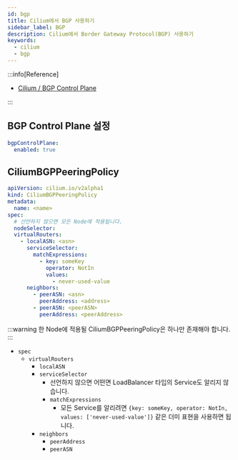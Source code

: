 ```yaml
---
id: bgp
title: Cilium에서 BGP 사용하기
sidebar_label: BGP
description: Cilium에서 Border Gateway Protocol(BGP) 사용하기
keywords:
  - cilium
  - bgp
---
```


:::info[Reference]

- [Cilium / BGP Control Plane](https://docs.cilium.io/en/stable/network/bgp-control-plane/bgp-control-plane/)

:::

## BGP Control Plane 설정

```yaml title="cilium-values.yaml"
bgpControlPlane:
  enabled: true
```

## CiliumBGPPeeringPolicy

```yaml
apiVersion: cilium.io/v2alpha1
kind: CiliumBGPPeeringPolicy
metadata:
  name: <name>
spec:
  # 선언하지 않으면 모든 Node에 적용됩니다.
  nodeSelector:
  virtualRouters:
    - localASN: <asn>
      serviceSelector:
        matchExpressions:
          - key: someKey
            operator: NotIn
            values:
              - never-used-value
      neighbors:
        - peerASN: <asn>
          peerAddress: <address>
        - peerASN: <peerASN>
          peerAddress: <peerAddress>
```

:::warning
한 Node에 적용될 CiliumBGPPeeringPolicy은 하나만 존재해야 합니다.
:::

- `spec`
  - `virtualRouters`
    - `localASN`
    - `serviceSelector`
      - 선언하지 않으면 어떤면 LoadBalancer 타입의 Service도 알리지 않습니다.
      - `matchExpressions`
        - 모든 Service를 알리려면 `{key: someKey, operator: NotIn, values: ['never-used-value']}` 같은 더미 표현을 사용하면 됩니다.
    - `neighbors`
      - `peerAddress`
      - `peerASN`
